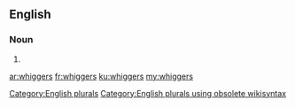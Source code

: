 ==English==

===Noun===
{{head|en}}

# {{plural of|whigger}}

[[Category:English plurals]][[Category:English plurals using obsolete wikisyntax]]

[[ar:whiggers]]
[[fr:whiggers]]
[[ku:whiggers]]
[[my:whiggers]]